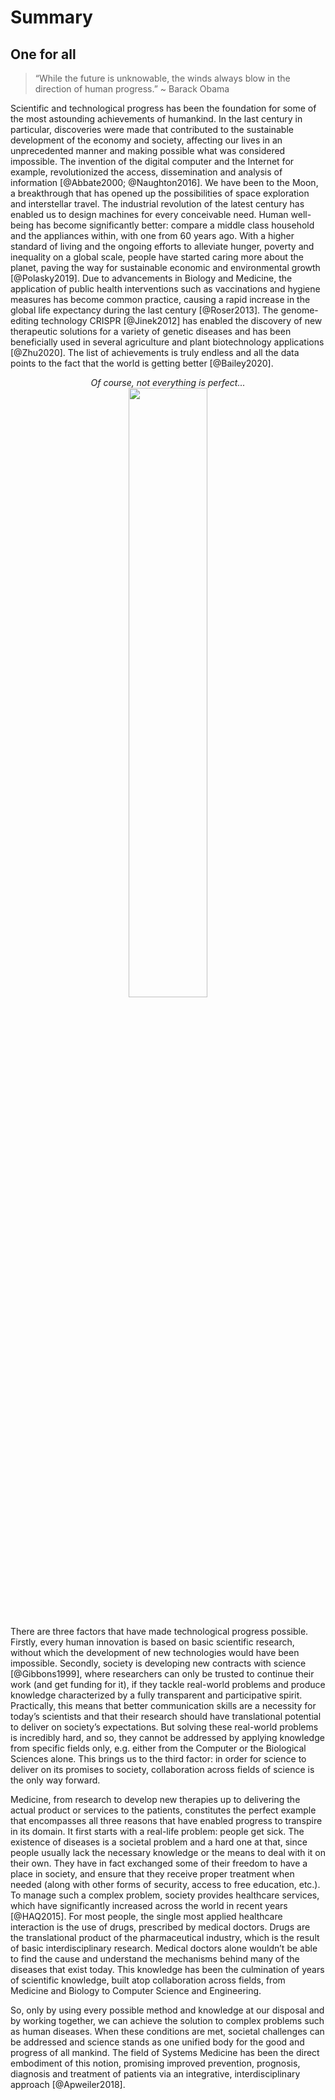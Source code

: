 \mainmatter

# Summary {-}

## One for all {-}

```{=html}
<blockquote>&ldquo;While the future is unknowable, the winds always blow in the direction of human progress.&rdquo; ~ Barack Obama</blockquote>
```

\indent
Scientific and technological progress has been the foundation for some of the most astounding achievements of humankind.
In the last century in particular, discoveries were made that contributed to the sustainable development of the economy and society, affecting our lives in an unprecedented manner and making possible what was considered impossible.
The invention of the digital computer and the Internet for example, revolutionized the access, dissemination and analysis of information [@Abbate2000; @Naughton2016].
We have been to the Moon, a breakthrough that has opened up the possibilities of space exploration and interstellar travel.
The industrial revolution of the latest century has enabled us to design machines for every conceivable need.
Human well-being has become significantly better: compare a middle class household and the appliances within, with one from 60 years ago.
With a higher standard of living and the ongoing efforts to alleviate hunger, poverty and inequality on a global scale, people have started caring more about the planet, paving the way for sustainable economic and environmental growth [@Polasky2019].
Due to advancements in Biology and Medicine, the application of public health interventions such as vaccinations and hygiene measures has become common practice, causing a rapid increase in the global life expectancy during the last century [@Roser2013].
The genome-editing technology CRISPR [@Jinek2012] has enabled the discovery of new therapeutic solutions for a variety of genetic diseases and has been beneficially used in several agriculture and plant biotechnology applications [@Zhu2020].
The list of achievements is truly endless and all the data points to the fact that the world is getting better [@Bailey2020].

```{=html}
<p style='text-align:center;'><i>Of course, not everything is perfect...</i><br>
<img src='https://media.giphy.com/media/xUOxflndliXhidwlyw/giphy.gif' style='display: block; margin-left: auto; margin-right: auto;' width='50%' onError="this.style.display='none'"></img>
<br>
```

There are three factors that have made technological progress possible.
Firstly, every human innovation is based on basic scientific research, without which the development of new technologies would have been impossible.
Secondly, society is developing new contracts with science [@Gibbons1999], where researchers can only be trusted to continue their work (and get funding for it), if they tackle real-world problems and produce knowledge characterized by a fully transparent and participative spirit.
Practically, this means that better communication skills are a necessity for today's scientists and that their research should have translational potential to deliver on society's expectations.
But solving these real-world problems is incredibly hard, and so, they cannot be addressed by applying knowledge from specific fields only, e.g. either from the Computer or the Biological Sciences alone.
This brings us to the third factor: in order for science to deliver on its promises to society, collaboration across fields of science is the only way forward.

Medicine, from research to develop new therapies up to delivering the actual product or services to the patients, constitutes the perfect example that encompasses all three reasons that have enabled progress to transpire in its domain.
It first starts with a real-life problem: people get sick.
The existence of diseases is a societal problem and a hard one at that, since people usually lack the necessary knowledge or the means to deal with it on their own.
They have in fact exchanged some of their freedom to have a place in society, and ensure that they receive proper treatment when needed (along with other forms of security, access to free education, etc.).
To manage such a complex problem, society provides healthcare services, which have significantly increased across the world in recent years [@HAQ2015].
For most people, the single most applied healthcare interaction is the use of drugs, prescribed by medical doctors.
Drugs are the translational product of the pharmaceutical industry, which is the result of basic interdisciplinary research.
Medical doctors alone wouldn't be able to find the cause and understand the mechanisms behind many of the diseases that exist today.
This knowledge has been the culmination of years of scientific knowledge, built atop collaboration across fields, from Medicine and Biology to Computer Science and Engineering.

So, only by using every possible method and knowledge at our disposal and by working together, we can achieve the solution to complex problems such as human diseases.
When these conditions are met, societal challenges can be addressed and science stands as one unified body for the good and progress of all mankind.
The field of Systems Medicine has been the direct embodiment of this notion, promising improved prevention, prognosis, diagnosis and treatment of patients via an integrative, interdisciplinary approach [@Apweiler2018].

\newpage
